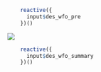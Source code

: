 

```{r,echo=FALSE,collapse=TRUE}
	reactive({
	  input$des_wfo_pre
	})()
```
![](pic_wfo.png)
```{r,echo=FALSE,collapse=TRUE}
	reactive({
	  input$des_wfo_summary
	})()
```